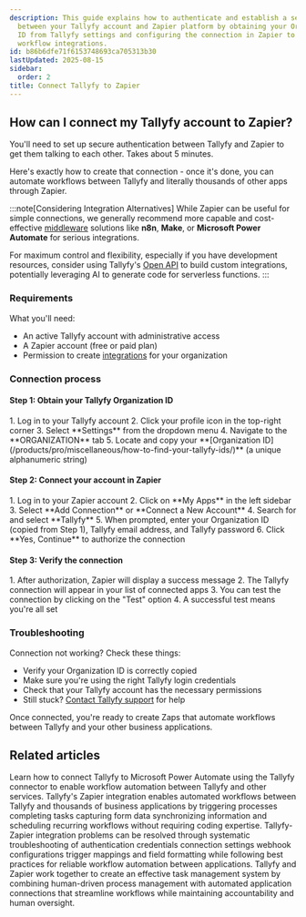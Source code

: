 ```yaml
---
description: This guide explains how to authenticate and establish a secure connection
  between your Tallyfy account and Zapier platform by obtaining your Organization
  ID from Tallyfy settings and configuring the connection in Zapier to enable automated
  workflow integrations.
id: b86b6dfe71f6153748693ca705313b30
lastUpdated: 2025-08-15
sidebar:
  order: 2
title: Connect Tallyfy to Zapier
---
```



## How can I connect my Tallyfy account to Zapier?

You'll need to set up secure authentication between Tallyfy and Zapier to get them talking to each other. Takes about 5 minutes.

Here's exactly how to create that connection - once it's done, you can automate workflows between Tallyfy and literally thousands of other apps through Zapier.

:::note[Considering Integration Alternatives]
While Zapier can be useful for simple connections, we generally recommend more capable and cost-effective [middleware](/products/pro/integrations/middleware/) solutions like **n8n**, **Make**, or **Microsoft Power Automate** for serious integrations.

For maximum control and flexibility, especially if you have development resources, consider using Tallyfy's [Open API](/products/pro/integrations/open-api/) to build custom integrations, potentially leveraging AI to generate code for serverless functions.
:::

### Requirements

What you'll need:

- An active Tallyfy account with administrative access
- A Zapier account (free or paid plan)
- Permission to create [integrations](/products/pro/integrations/) for your organization

### Connection process

#### Step 1: Obtain your Tallyfy Organization ID

<Steps>
1. Log in to your Tallyfy account
2. Click your profile icon in the top-right corner
3. Select **Settings** from the dropdown menu
4. Navigate to the **ORGANIZATION** tab
5. Locate and copy your **[Organization ID](/products/pro/miscellaneous/how-to-find-your-tallyfy-ids/)** (a unique alphanumeric string)
</Steps>

#### Step 2: Connect your account in Zapier

<Steps>
1. Log in to your Zapier account
2. Click on **My Apps** in the left sidebar
3. Select **Add Connection** or **Connect a New Account**
4. Search for and select **Tallyfy**
5. When prompted, enter your Organization ID (copied from Step 1), Tallyfy email address, and Tallyfy password
6. Click **Yes, Continue** to authorize the connection
</Steps>

#### Step 3: Verify the connection

<Steps>
1. After authorization, Zapier will display a success message
2. The Tallyfy connection will appear in your list of connected apps
3. You can test the connection by clicking on the "Test" option
4. A successful test means you're all set
</Steps>

### Troubleshooting

Connection not working? Check these things:

- Verify your Organization ID is correctly copied
- Make sure you're using the right Tallyfy login credentials
- Check that your Tallyfy account has the necessary permissions
- Still stuck? [Contact Tallyfy support](/products/pro/miscellaneous/support/how-can-i-contact-tallyfys-support-team/) for help

Once connected, you're ready to create Zaps that automate workflows between Tallyfy and your other business applications.


## Related articles
<CardGrid>
<LinkTitleCard header="<b>Power Automate > Connect Tallyfy to Power Automate</b>" href="/products/pro/integrations/middleware/power-automate/how-can-i-integrate-tallyfy-with-microsoft-power-automate/" > Learn how to connect Tallyfy to Microsoft Power Automate using the Tallyfy connector to enable workflow automation between Tallyfy and other services. </LinkTitleCard>
<LinkTitleCard header="<b>Middleware > Zapier</b>" href="/products/pro/integrations/middleware/zapier/" > Tallyfy's Zapier integration enables automated workflows between Tallyfy and thousands of business applications by triggering processes completing tasks capturing form data synchronizing information and scheduling recurring workflows without requiring coding expertise. </LinkTitleCard>
<LinkTitleCard header="<b>Zapier > Troubleshooting Tallyfy-Zapier integration issues</b>" href="/products/pro/integrations/middleware/zapier/zapier-integration-troubleshooting/" > Tallyfy-Zapier integration problems can be resolved through systematic troubleshooting of authentication credentials connection settings webhook configurations trigger mappings and field formatting while following best practices for reliable workflow automation between applications. </LinkTitleCard>
<LinkTitleCard header="<b>Zapier > Tallyfy and Zapier</b>" href="/products/pro/integrations/middleware/zapier/how-can-i-improve-task-management-with-tallyfy/" > Tallyfy and Zapier work together to create an effective task management system by combining human-driven process management with automated application connections that streamline workflows while maintaining accountability and human oversight. </LinkTitleCard>
</CardGrid>